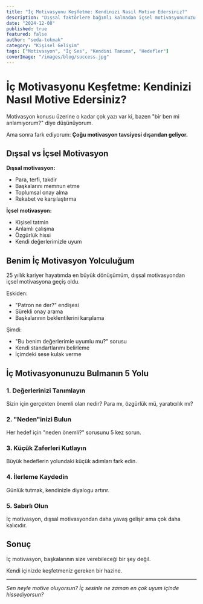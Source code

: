 ```yaml
---
title: "İç Motivasyonu Keşfetme: Kendinizi Nasıl Motive Edersiniz?"
description: "Dışsal faktörlere bağımlı kalmadan içsel motivasyonunuzu nasıl bulabilir ve sürdürebilirsiniz?"
date: "2024-12-08"
published: true
featured: false
author: "seda-tokmak"
category: "Kişisel Gelişim"
tags: ["Motivasyon", "İç Ses", "Kendini Tanıma", "Hedefler"]
coverImage: "/images/blog/success.jpg"
---
```


# İç Motivasyonu Keşfetme: Kendinizi Nasıl Motive Edersiniz?

Motivasyon konusu üzerine o kadar çok yazı var ki, bazen "bir ben mi anlamıyorum?" diye düşünüyorum. 

Ama sonra fark ediyorum: **Çoğu motivasyon tavsiyesi dışarıdan geliyor.**

## Dışsal vs İçsel Motivasyon

**Dışsal motivasyon:**
- Para, terfi, takdir
- Başkalarını memnun etme
- Toplumsal onay alma
- Rekabet ve karşılaştırma

**İçsel motivasyon:**
- Kişisel tatmin
- Anlamlı çalışma
- Özgürlük hissi
- Kendi değerlerimizle uyum

## Benim İç Motivasyon Yolculuğum

25 yıllık kariyer hayatımda en büyük dönüşümüm, dışsal motivasyondan içsel motivasyona geçiş oldu.

Eskiden:
- "Patron ne der?" endişesi
- Sürekli onay arama
- Başkalarının beklentilerini karşılama

Şimdi:
- "Bu benim değerlerimle uyumlu mu?" sorusu
- Kendi standartlarımı belirleme
- İçimdeki sese kulak verme

## İç Motivasyonunuzu Bulmanın 5 Yolu

### 1. Değerlerinizi Tanımlayın
Sizin için gerçekten önemli olan nedir? Para mı, özgürlük mü, yaratıcılık mı?

### 2. "Neden"inizi Bulun
Her hedef için "neden önemli?" sorusunu 5 kez sorun.

### 3. Küçük Zaferleri Kutlayın
Büyük hedeflerin yolundaki küçük adımları fark edin.

### 4. İlerleme Kaydedin
Günlük tutmak, kendinizle diyalogu artırır.

### 5. Sabırlı Olun
İç motivasyon, dışsal motivasyondan daha yavaş gelişir ama çok daha kalıcıdır.

## Sonuç

İç motivasyon, başkalarının size verebileceği bir şey değil. 

Kendi içinizde keşfetmeniz gereken bir hazine.

---

*Sen neyle motive oluyorsun? İç sesinle ne zaman en çok uyum içinde hissediyorsun?*